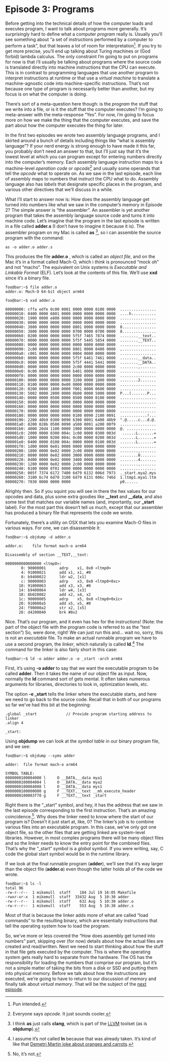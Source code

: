 
# Episode 3: Programs {.unnumbered}

Before getting into the technical details of how the computer loads and executes program, I want to talk about programs more
generally.  It's surprisingly hard to define what a computer _program_ really is.  Usually you'll see something
about "a set of instructions performed by a computer to perform a task", but that leaves a lot of room for interpretation[^1].  If you try to get more precise, 
you'll end up talking about Turing machines or (God forbid) lambda calculus.  The only constraint I'm going to put on programs
for now is that i'll usually be talking about programs where the source code is translated directly into machine instructions
that the CPU can execute.  This is
in contrast to programming languages that use another program to interpret instructions at runtime or that use a _virtual machine_
to translate a machine-agnostic code into machine-specific instructions.  That's not because one type
of program is necessarily better than another, but my focus is on what the computer is doing.

There's sort of a meta-question here though: is the _program_ the stuff that we write into a file, or is it the stuff that the computer
executes?  I'm going to meta-answer with the meta-response "Yes".  For now, i'm going to focus more on how we make the thing that
the computer executes, and save the part about how the computer executes the thing for later.

In the first two episodes we wrote two assembly language programs, and I skirted around a bunch of details
including things like "what is assembly language"?  If your nerd energy is strong enough to have made it
this far, you probably don't need an answer to that, but I'll just say that it's the lowest level at
which you can program except for entering numbers directly into the computer's memory.  Each assembly language instruction maps to a machine-level _operation code_ or _opcode_[^2] and usually some operands that tell the _opcode_ what to operate on.  As we saw in the last episode, each line of assembly maps to numbers that instruct the CPU what to do.  Assembly language also has _labels_ that designate specific places in the
program, and various other directives that we'll discuss in a while.


What I'll start to answer now is: How does the assembly language get turned into numbers like what we saw in the computer's memory in Episode 2?
The simple answer is "the assembler".  An assembler is yet another program that takes the assembly
language source code and turns it into machine code. Let's imagine that the program in the last episode
is written in a file called __adder.s__ (I don't have to imagine it because it is).  The assembler program on
my Mac is called __as__ [^3], so i can assemble the source program with the command:

```
as -o adder.o adder.s
```

This produces the file __adder.o__ , which is called an _object file_, and on the Mac it's in a format called Mach-O, which i _think_ is pronounced "mock oh" and not "macho".  The equivalent on Unix systems is _Executable and Linkable Format_ (ELF).  Let's look at the contents of this file.  We'll use __xxd__
since it's a binary file.

```console
foo@bar:~$ file adder.o
adder.o: Mach-O 64-bit object arm64
```

```console
foo@bar:~$ xxd adder.o

00000000: cffa edfe 0c00 0001 0000 0000 0100 0000  ................
00000010: 0400 0000 6801 0000 0000 0000 0000 0000  ....h...........
00000020: 1900 0000 e800 0000 0000 0000 0000 0000  ................
00000030: 0000 0000 0000 0000 0000 0000 0000 0000  ................
00000040: 3800 0000 0000 0000 8801 0000 0000 0000  8...............
00000050: 3800 0000 0000 0000 0700 0000 0700 0000  8...............
00000060: 0200 0000 0000 0000 5f5f 7465 7874 0000  ........__text..
00000070: 0000 0000 0000 0000 5f5f 5445 5854 0000  ........__TEXT..
00000080: 0000 0000 0000 0000 0000 0000 0000 0000  ................
00000090: 2c00 0000 0000 0000 8801 0000 0400 0000  ,...............
000000a0: c001 0000 0600 0000 0004 0080 0000 0000  ................
000000b0: 0000 0000 0000 0000 5f5f 6461 7461 0000  ........__data..
000000c0: 0000 0000 0000 0000 5f5f 4441 5441 0000  ........__DATA..
000000d0: 0000 0000 0000 0000 2c00 0000 0000 0000  ........,.......
000000e0: 0c00 0000 0000 0000 b401 0000 0000 0000  ................
000000f0: 0000 0000 0000 0000 0000 0000 0000 0000  ................
00000100: 0000 0000 0000 0000 3200 0000 1800 0000  ........2.......
00000110: 0100 0000 0000 0e00 0000 0000 0000 0000  ................
00000120: 0200 0000 1800 0000 f001 0000 0600 0000  ................
00000130: 5002 0000 2800 0000 0b00 0000 5000 0000  P...(.......P...
00000140: 0000 0000 0500 0000 0500 0000 0100 0000  ................
00000150: 0600 0000 0000 0000 0000 0000 0000 0000  ................
00000160: 0000 0000 0000 0000 0000 0000 0000 0000  ................
00000170: 0000 0000 0000 0000 0000 0000 0000 0000  ................
00000180: 0000 0000 0000 0000 0100 0090 2100 0091  ............!...
00000190: 2200 40b9 0300 0090 6300 0091 6400 40b9  ".@.....c...d.@.
000001a0: 8200 028b 0500 0090 a500 0091 a200 00f9  ................
000001b0: 4000 20d4 1100 0000 1900 0000 0000 0000  @. .............
000001c0: 2000 0000 0300 004c 1c00 0000 0300 003d   ......L.......=
000001d0: 1000 0000 0200 004c 0c00 0000 0200 003d  .......L.......=
000001e0: 0400 0000 0100 004c 0000 0000 0100 003d  .......L.......=
000001f0: 1d00 0000 0e01 0000 0000 0000 0000 0000  ................
00000200: 1800 0000 0e02 0000 2c00 0000 0000 0000  ........,.......
00000210: 0800 0000 0e02 0000 3000 0000 0000 0000  ........0.......
00000220: 0d00 0000 0e02 0000 3400 0000 0000 0000  ........4.......
00000230: 1200 0000 0e02 0000 2c00 0000 0000 0000  ........,.......
00000240: 0100 0000 0f01 0000 0000 0000 0000 0000  ................
00000250: 005f 7374 6172 7400 6d79 6132 006d 7973  ._start.mya2.mys
00000260: 3100 6c74 6d70 3100 6d79 6131 006c 746d  1.ltmp1.mya1.ltm
00000270: 7030 0000 0000 0000                      p0......
```

Alrighty then.  So if you squint you will see in there the hex values for our opcodes
and data, plus some extra goodies like __\_\_text__ and __\_\_data__, and also some text
that matches our variable names (and, importantly, our __\_start__ label).  For the
most part this doesn't tell us much, except that our assembler has produced a binary
file that represents the code we wrote.

Fortunately, there's a utility on OSX that lets
you examine Mach-O files in various ways.  For one, we can disassemble it:

```console
foo@bar:~$ objdump -d adder.o

adder.o:	file format mach-o arm64

Disassembly of section __TEXT,__text:

0000000000000000 <ltmp0>:
       0: 90000001     	adrp	x1, 0x0 <ltmp0>
       4: 91000021     	add	x1, x1, #0
       8: b9400022     	ldr	w2, [x1]
       c: 90000003     	adrp	x3, 0x0 <ltmp0+0xc>
      10: 91000063     	add	x3, x3, #0
      14: b9400064     	ldr	w4, [x3]
      18: 8b020082     	add	x2, x4, x2
      1c: 90000005     	adrp	x5, 0x0 <ltmp0+0x1c>
      20: 910000a5     	add	x5, x5, #0
      24: f90000a2     	str	x2, [x5]
      28: d4200040     	brk	#0x2

```

Nice.  That's our program, and it even has hex for the instructions! (Note: the part of the object file with the program code is referred to as the "text section")  So, were done, right!  We can just run this and... wait no, sorry, this is not an _executable_ file.  To make an actual runnable program we have to
use a second program, the _linker_, which naturally is called __ld__.[^4]  The command for the linker is also fairly short in this case:

```console
foo@bar:~$ ld -o adder adder.o -e _start -arch arm64 
```

First, it's using __-o adder__ to say that we want the executable program to be called __adder__.  Then it takes the name of our object file as input.  Now, normally the __ld__  command sort of gets mental.
It often takes numerous arguments for libraries, directories to look in, optimization levels, etc.

The option __-e \_start__ tells the linker where the executable starts, and here we need to go back to the source code.  Recall that in both of our programs so far we've had this bit at the beginning:

```
.global _start             // Provide program starting address to linker
.align 4

_start: 

```

Using __objdump__ we can look at the _symbol table_ in our binary program file, and we see:

```console
foo@bar:~$ objdump --syms adder

adder:	file format mach-o arm64

SYMBOL TABLE:
0000000100004000 l     O __DATA,__data mya1
0000000100004004 l     O __DATA,__data mya2
0000000100004008 l     O __DATA,__data mys1
0000000100000000 g     F __TEXT,__text __mh_execute_header
0000000100003f70 g     F __TEXT,__text _start

```
Right there is the "_start" symbol, and hey, it has the address that we saw in the last episode corresponding to the first instruction.
That's an amazing coincidence.[^5].  Why does the linker need to know where the start of our program is?  Doesn't it just start at, like, 0?
The linker's job is to combine various files into an executable program.  In this case, we've only got one object file, so the other files that
are getting linked are system-level libraries.  However, in most complex programs there will be many object files and so the linker
needs to know the entry point for the combined files.  That's why the "_start" symbol is a _global_ symbol.  If you were writing, say, C code
the global start symbol would be in the runtime library.

If we look at the final runnable program (__adder__), we'll see that it's way larger than the object file (__adder.o__) even
though the latter holds all of the code we wrote.  

```console
foo@bar:~$ ls -l
total 96
-rw-r--r--  1 mikemull  staff    184 Jul 19 16:05 Makefile
-rwxr-xr-x  1 mikemull  staff  33432 Aug  5 10:30 adder
-rw-r--r--  1 mikemull  staff    632 Aug  5 10:30 adder.o
-rw-r--r--  1 mikemull  staff    553 Aug  5 10:30 adder.s
```

Most of that is because the linker adds more of what are called "load commands" to the resulting binary, which are essentially instructions that
tell the operating system how to load the program.

So, we've more or less covered the "How does assembly get turned into numbers" part, skipping over (for now) details about how the actual files are created and read/written.
Next we need to start thinking about how the stuff in that file gets executed by the computer.  This is where the operating system gets really hard to separate from the hardware. The OS has the responsibility for loading the numbers that comprise our program, but it's not a simple matter of taking the bits from a disk or SSD and putting them into physical memory.
Before we talk about how the instructions are executed, we're going to have to return to our discussion of memory and finally talk about _virtual memory_.
That will be the subject of the [next episode](hdmcw-virtual.html).


[^1]: Pun intended.
[^2]: Everyone says _opcode_.  It just sounds cooler.
[^3]: I think __as__ just calls __clang__, which is part of the [LLVM](https://llvm.org/) toolset (as is __objdump__).
[^4]: I assume it's not called __ln__ because that was already taken.  It's kind of like that [Demetri Martin joke about oranges and carrots](https://www.youtube.com/watch?v=NA6CaeSY8fs).
[^5]: No, it's not.
